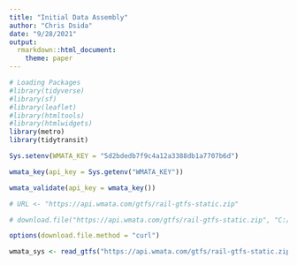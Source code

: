 ```yaml
---
title: "Initial Data Assembly"
author: "Chris Dsida"
date: "9/28/2021"
output:
  rmarkdown::html_document:
    theme: paper
---
```


```r
# Loading Packages
#library(tidyverse)
#library(sf)
#library(leaflet)
#library(htmltools)
#library(htmlwidgets)
library(metro)
library(tidytransit)
```

```r
Sys.setenv(WMATA_KEY = "5d2bdedb7f9c4a12a3388db1a7707b6d")

wmata_key(api_key = Sys.getenv("WMATA_KEY"))

wmata_validate(api_key = wmata_key())

# URL <- "https://api.wmata.com/gtfs/rail-gtfs-static.zip"

# download.file("https://api.wmata.com/gtfs/rail-gtfs-static.zip", "C:/Users/chris/Documents/MUP-thesis/MUP-thesis/data_test.zip", method = "libcurl")

options(download.file.method = "curl")

wmata_sys <- read_gtfs("https://api.wmata.com/gtfs/rail-gtfs-static.zip")


```
